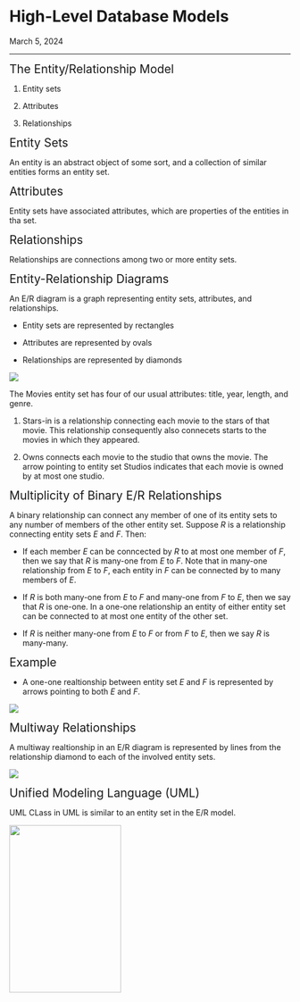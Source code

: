 <h1 class=post >High-Level Database Models</h1>
<span class='meta'>March 5, 2024</span>
<hr/>

<span style="font-size: 1.5em;">The Entity/Relationship Model
</span>

1. Entity sets

2. Attributes 

3. Relationships

<span style="font-size: 1.5em;">Entity Sets</span>

An $\text{entity}$ is an abstract object of some sort, and a collection of similar entities forms an entity set.

<span style="font-size: 1.5em;">Attributes</span>

Entity sets have associated $\text{attributes}$, which are properties of the entities in tha set.

<span style="font-size: 1.5em;">Relationships</span>

$\text{Relationships}$ are connections among two or more entity sets. 

<span style="font-size: 1.5em;">Entity-Relationship Diagrams</span>

An E/R diagram is a graph representing entity sets, attributes, and relationships.

- Entity sets are represented by rectangles 

- Attributes are represented by ovals 

- Relationships are represented by diamonds

![](../images/er.png){.lightbox}

The Movies entity set has four of our usual attributes: title, year, length, and genre.

1. Stars-in is a relationship connecting each movie to the stars of that movie. This relationship consequently also connecets starts to the movies in which they appeared.

2. Owns connects each movie to the studio that owns the movie. The arrow pointing to entity set Studios indicates that each movie is owned by at most one studio.

<span style="font-size: 1.5em;">Multiplicity of Binary E/R Relationships</span>

A binary relationship can connect any member of one of its entity sets to any number of members of the other entity set. Suppose $R$ is a relationship connecting entity sets $E$ and $F$. Then: 

- If each member $E$ can be conncected by $R$ to at most one member of $F$, then we say that $R$ is many-one from $E$ to $F$. Note that in many-one relationship from $E$ to $F$, each entity in $F$ can be connected by to many members of $E$. 

- If $R$ is both many-one from $E$ to $F$ and many-one from $F$ to $E$, then we say that $R$ is one-one. In a one-one relationship an entity of either entity set can be connected to at most one entity of the other set.

- If $R$ is neither many-one from $E$ to $F$ or from $F$ to $E$, then we say $R$ is many-many.

<span style="font-size: 1.5em;">Example</span>

- A one-one realtionship between entity set $E$ and $F$ is represented by arrows pointing to both $E$ and $F$. 

![](../images/er1.png){.lightbox}

<span style="font-size: 1.5em;">Multiway Relationships</span>

A multiway realtionship in an E/R diagram is represented by lines from the relationship diamond to each of the involved entity sets.

![](../images/er2.png){.lightbox}

<span style="font-size: 1.5em;">Unified Modeling Language (UML)</span>

UML CLass in UML is similar to an entity set in the E/R model. 

![](../images/UML1.png){.lightbox width=200px height=300px}